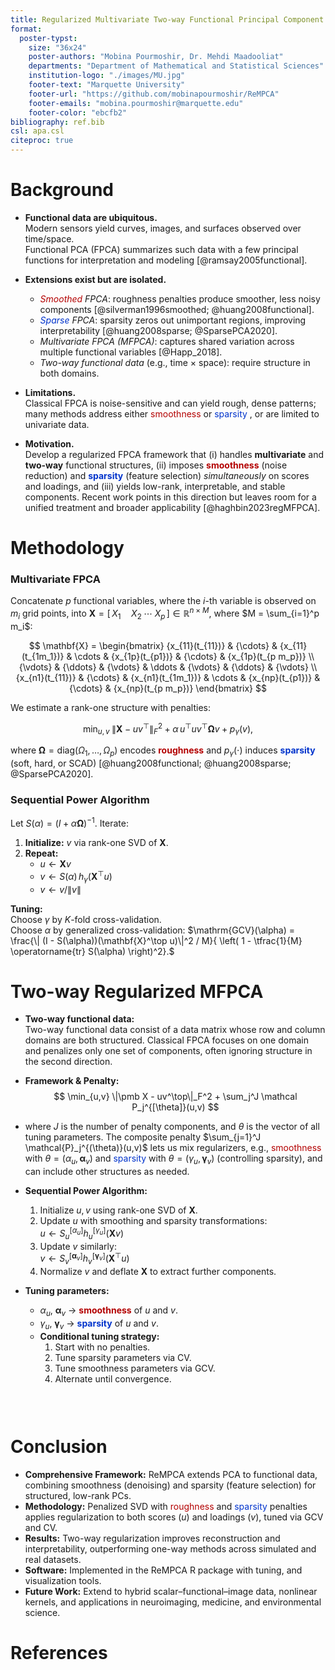 ```yaml
---
title: Regularized Multivariate Two-way Functional Principal Component Analysis
format:
  poster-typst: 
    size: "36x24"
    poster-authors: "Mobina Pourmoshir, Dr. Mehdi Maadooliat"
    departments: "Department of Mathematical and Statistical Sciences"
    institution-logo: "./images/MU.jpg"
    footer-text: "Marquette University"
    footer-url: "https://github.com/mobinapourmoshir/ReMPCA"
    footer-emails: "mobina.pourmoshir@marquette.edu"
    footer-color: "ebcfb2"
bibliography: ref.bib
csl: apa.csl
citeproc: true
---
```


# Background

- **Functional data are ubiquitous.**  
  Modern sensors yield curves, images, and surfaces observed over time/space.  
  Functional PCA (FPCA) summarizes such data with a few principal functions for interpretation and modeling [@ramsay2005functional].

- **Extensions exist but are isolated.**
  - *<span style="color:#b30000;">Smoothed</span> FPCA*: roughness penalties produce smoother, less noisy components [@silverman1996smoothed; @huang2008functional].
  - *<span style="color:#0033cc;">Sparse</span> FPCA*: sparsity zeros out unimportant regions, improving interpretability [@huang2008sparse; @SparsePCA2020].
  - *Multivariate FPCA (MFPCA)*: captures shared variation across multiple functional variables [@Happ_2018].
  - *Two-way functional data* (e.g., time × space): require structure in both domains.

- **Limitations.**  
  Classical FPCA is noise-sensitive and can yield rough, dense patterns; many methods address either <span style="color:#b30000;">smoothness</span> or <span style="color:#0033cc;">sparsity</span> , or are limited to univariate data.

- **Motivation.**  
  Develop a regularized FPCA framework that (i) handles **multivariate** and **two-way** functional structures,  (ii) imposes **<span style="color:#b30000;">smoothness</span>** (noise reduction) and **<span style="color:#0033cc;">sparsity</span>** (feature selection) *simultaneously* on scores and loadings,  and (iii) yields low-rank, interpretable, and stable components.  Recent work points in this direction but leaves room for a unified treatment and broader applicability [@haghbin2023regMFPCA].



# Methodology
### **Multivariate FPCA**

Concatenate $p$ functional variables, where the $i$-th variable is observed on $m_i$ grid points, into $\mathbf{X} = \big[\,{X_1}\quad X_2 \; \cdots \; {X_p}\,\big] \in\mathbb{R}^{n\times M}$, where $M = \sum_{i=1}^p m_i$:

$$
\mathbf{X} =
\begin{bmatrix}
{x_{11}(t_{11})} & {\cdots} & {x_{11}(t_{1m_1})} & \cdots & {x_{1p}(t_{p1})} & {\cdots} & {x_{1p}(t_{p m_p})} \\
{\vdots} & {\ddots} & {\vdots} & \ddots & {\vdots} & {\ddots} & {\vdots} \\
{x_{n1}(t_{11})} & {\cdots} & {x_{n1}(t_{1m_1})} & \cdots & {x_{np}(t_{p1})} & {\cdots} & {x_{np}(t_{p m_p})}
\end{bmatrix}
$$


We estimate a rank-one structure with penalties:

$$
\min_{u,v}\;\|\mathbf{X}-uv^\top\|_F^2
+ \alpha\, u^\top u v^\top \boldsymbol{\Omega} v
+ p_\gamma(v),
$$

where $\boldsymbol{\Omega} = \mathrm{diag}(\Omega_1,\ldots,\Omega_p)$ encodes **<span style="color:#b30000;">roughness</span>** and $p_\gamma(\cdot)$ induces **<span style="color:#0033cc;">sparsity</span>** (soft, hard, or SCAD) [@huang2008functional; @huang2008sparse; @SparsePCA2020].


### **Sequential Power Algorithm**

Let $S(\alpha) = (I + \alpha \boldsymbol{\Omega})^{-1}$. Iterate:

1. **Initialize:** $v$ via rank-one SVD of $\mathbf{X}$.
2. **Repeat:**  
   - $u \leftarrow \mathbf{X}v$  
   - $v \leftarrow S(\alpha)\,h_\gamma(\mathbf{X}^\top u)$  
   - $v \leftarrow v / \|v\|$

**Tuning:**  
Choose $\gamma$ by $K$-fold cross-validation.  
Choose $\alpha$ by generalized cross-validation: $\mathrm{GCV}(\alpha) = \frac{\| (I - S(\alpha))(\mathbf{X}^\top u)\|^2 / M}{ \left( 1 - \tfrac{1}{M} \operatorname{tr} S(\alpha) \right)^2}.$



# Two-way Regularized MFPCA

- **Two-way functional data:**  
  Two-way functional data consist of a data matrix whose row and column domains are both structured. Classical FPCA focuses on one domain and penalizes only one set of components, often ignoring structure in the second direction.


- **Framework & Penalty:**  
  $$
  \min_{u,v} \|\pmb X - uv^\top\|_F^2 + 
    \sum_j^J \mathcal P_j^{[\theta]}(u,v)
  $$
- where $J$ is the number of penalty components, and $\theta$ is the vector of all tuning parameters. The composite penalty $\sum_{j=1}^J \mathcal{P}_j^{(\theta)}(u,v)$ lets us mix regularizers, e.g., <span style="color:#b30000;">smoothness</span> with $\theta=(\alpha_u,\boldsymbol{\alpha}_v)$ and <span style="color:#0033cc;">sparsity</span> with $\theta=(\gamma_u,\boldsymbol{\gamma}_v)$ (controlling sparsity), and can include other structures as needed.


- **Sequential Power Algorithm:**  
  1. Initialize $u, v$ using rank-one SVD of $\mathbf{X}$.  
  2. Update $u$ with smoothing and sparsity transformations:  
     $u \leftarrow S_u^{[\alpha_u]} h_u^{[\gamma_u]}(\mathbf{X}v)$  
  3. Update $v$ similarly:  
     $v \leftarrow S_v^{[\boldsymbol{\alpha}_v]} h_v^{[\boldsymbol{\gamma}_v]}(\mathbf{X}^\top u)$  
  4. Normalize $v$ and deflate $\mathbf{X}$ to extract further components.
  
- **Tuning parameters:**  
  - $\alpha_u$, $\boldsymbol{\alpha}_v$ → **<span style="color:#b30000;">smoothness</span>** of $u$ and $v$.  
  - $\gamma_u$, $\boldsymbol{\gamma}_v$ → **<span style="color:#0033cc;">sparsity</span>** of $u$ and $v$.
  - **Conditional tuning strategy:**  
    1. Start with no penalties.  
    2. Tune sparsity parameters via CV.  
    3. Tune smoothness parameters via GCV.  
    4. Alternate until convergence.

<div style="height: 30px;"></div>

```{=typst}
#grid(
  columns: 4,
  gutter: 2pt,  // reduce spacing between images

  // Row 1
  image("images/True.svg", width: 2.5in),
  image("images/svd_Reconstructed.svg", width: 2.5in),
  image("images/Lasso_reconstructed.svg", width: 2.5in),
  image("images/u1plots.svg", width: 2.5in),

  // Row 2
  image("images/NoisyChessboard.svg", width: 2.5in),
  image("images/smooth_reconstructed.svg", width: 2.5in),
  image("images/pic.compress.svg", width: 2.5in),
  image("images/v1plots.svg", width: 2.5in),
)
```





# Conclusion 
- **Comprehensive Framework:** ReMPCA extends PCA to functional data, combining smoothness (denoising) and sparsity (feature selection) for structured, low-rank PCs.
- **Methodology:** Penalized SVD with <span style="color:#b30000;">roughness</span> and <span style="color:#0033cc;">sparsity</span> penalties applies regularization to both scores ($u$) and loadings ($v$), tuned via GCV and CV.
- **Results:** Two-way regularization improves reconstruction and interpretability, outperforming one-way methods across simulated and real datasets.
- **Software:** Implemented in the ReMPCA R package with tuning, and visualization tools.
- **Future Work:** Extend to hybrid scalar–functional–image data, nonlinear kernels, and applications in neuroimaging, medicine, and environmental science.
  

```{=typst}
#align(center,
  grid(
    columns: 1,
    row-gutter: 0pt,
    image("images/plot1.svg", width: 9in),
    image("images/plot2.svg", width: 9in),
    image("images/plot3.svg", width: 9in),
  )
)
```


# References
```{=typst}
#set text(size: 9pt)
```

